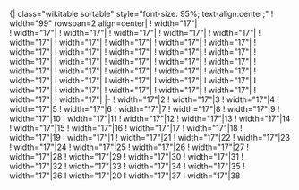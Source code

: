 <includeonly>{| class="wikitable sortable" style="font-size: 95%; text-align:center;"
! width="99" rowspan=2 align=center|{{nowrap|球隊＼輪次}}
! width="17"|<br>
! width="17"|
! width="17"|
! width="17"|
! width="17"|
! width="17"|
! width="17"|
! width="17"|
! width="17"|
! width="17"|
! width="17"|
! width="17"|
! width="17"|
! width="17"|
! width="17"|
! width="17"|
! width="17"|
! width="17"|
! width="17"|
! width="17"|
! width="17"|
! width="17"|
! width="17"|
! width="17"|
! width="17"|
! width="17"|
! width="17"|
! width="17"|
! width="17"|
! width="17"|
! width="17"|
! width="17"|
! width="17"|
! width="17"|
! width="17"|
! width="17"|
! width="17"|
! width="17"|
|-
! width="17"|2
! width="17"|3
! width="17"|4
! width="17"|5
! width="17"|6
! width="17"|7
! width="17"|8
! width="17"|9
! width="17"|10
! width="17"|11
! width="17"|12
! width="17"|13
! width="17"|14
! width="17"|15
! width="17"|16
! width="17"|17
! width="17"|18
! width="17"|19
! width="17"|1
! width="17"|21
! width="17"|22
! width="17"|23
! width="17"|24
! width="17"|25
! width="17"|26
! width="17"|27
! width="17"|28
! width="17"|29
! width="17"|30
! width="17"|31
! width="17"|32
! width="17"|33
! width="17"|34
! width="17"|35
! width="17"|36
! width="17"|20
! width="17"|37
! width="17"|38</includeonly><noinclude>

<!-- Add categories and interwikis to the /doc subpage, not here! -->

{{Documentation}}

</noinclude>